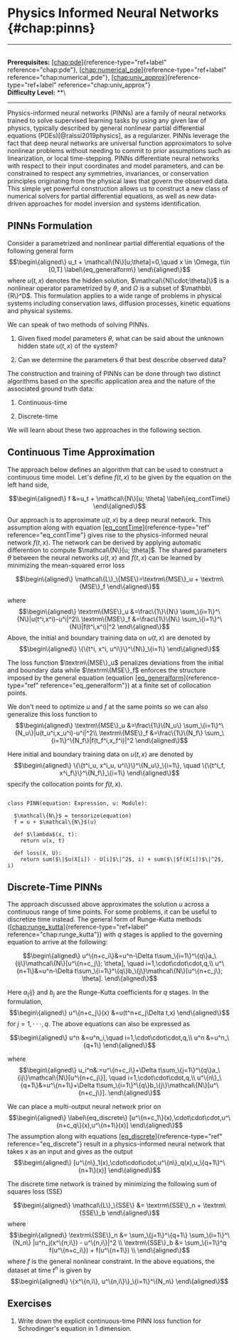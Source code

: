 # Physics Informed Neural Networks \{#chap:pinns\}

------------------------------------------------------------------------

\
**Prerequisites:** [\[chap:pde\]](#chap:pde)\{reference-type="ref+label"
reference="chap:pde"\},
[\[chap:numerical_pde\]](#chap:numerical_pde)\{reference-type="ref+label"
reference="chap:numerical_pde"\},
[\[chap:univ_approx\]](#chap:univ_approx)\{reference-type="ref+label"
reference="chap:univ_approx"\}\
**Difficulty Level:** \*\*\

------------------------------------------------------------------------

Physics-informed neural networks (PINNs) are a family of neural networks
trained to solve supervised learning tasks by using any given law of
physics, typically described by general nonlinear partial differential
equations (PDEs)[@raissi2019physics], as a regularizer. PINNs leverage
the fact that deep neural networks are universal function approximators
to solve nonlinear problems without needing to commit to prior
assumptions such as linearization, or local time-stepping. PINNs
differentiate neural networks with respect to their input coordinates
and model parameters, and can be constrained to respect any symmetries,
invariances, or conservation principles originating from the physical
laws that govern the observed data. This simple yet powerful
construction allows us to construct a new class of numerical solvers for
partial differential equations, as well as new data-driven approaches
for model inversion and systems identification.

## PINNs Formulation

Consider a parametrized and nonlinear partial differential equations of
the following general form $$\begin\{aligned\}
    u_t + \mathcal\{N\}[u;\theta]=0,\quad x \in \Omega, t\in [0,T]
    \label\{eq_generalform\}
\end\{aligned\}$$ where $u(t, x)$ denotes the hidden solution,
$\mathcal\{N[\cdot;\theta]\}$ is a nonlinear operator parametrized by
$\theta$, and $\Omega$ is a subset of $\mathbb\{R\}^D$. This formulation
applies to a wide range of problems in physical systems including
conservation laws, diffusion processes, kinetic equations and physical
systems.

We can speak of two methods of solving PINNs.

1.  Given fixed model parameters $\theta$, what can be said about the
    unknown hidden state $u(t, x)$ of the system?

2.  Can we determine the parameters $\theta$ that best describe observed
    data?

The construction and training of PINNs can be done through two distinct
algorithms based on the specific application area and the nature of the
associated ground truth data:

1.  Continuous-time

2.  Discrete-time

We will learn about these two approaches in the following section.

## Continuous Time Approximation

The approach below defines an algorithm that can be used to construct a
continuous time model. Let's define $f(t, x)$ to be given by the
equation on the left hand side,

$$\begin\{aligned\}
    f &=u_t + \mathcal\{N\}[u; \theta]
    \label\{eq_contTime\}
\end\{aligned\}$$

Our approach is to approximate $u(t,x)$ by a deep neural network. This
assumption along with equation
[\[eq_contTime\]](#eq_contTime)\{reference-type="ref"
reference="eq_contTime"\} gives rise to the physics-informed neural
network $f(t,x)$. The network can be derived by applying automatic
differention to compute $\mathcal\{N\}[u; \theta]$. The shared parameters
$\theta$ between the neural networks $u(t, x)$ and $f(t, x)$ can be
learned by minimizing the mean-squared error loss

$$\begin\{aligned\}
    \mathcal\{L\}_\{MSE\}=\textrm\{MSE\}_u + \textrm\{MSE\}_f 
\end\{aligned\}$$

where $$\begin\{aligned\}
    \textrm\{MSE\}_u &=\frac\{1\}\{N\} \sum_\{i=1\}^\{N\}|u(t^i,x^i)-u^i|^2\\
    \textrm\{MSE\}_f &=\frac\{1\}\{N\} \sum_\{i=1\}^\{N\}|f(t^i,x^i)|^2
\end\{aligned\}$$ Above, the initial and boundary training data on
$u(t, x)$ are denoted by $$\begin\{aligned\}
\{\{t^i, x^i, u^i\}\}^\{N\}_\{i=1\}
\end\{aligned\}$$

The loss function $\textrm\{MSE\}_u$ penalizes deviations from the initial
and boundary data while $\textrm\{MSE\}_f$ enforces the structure imposed
by the general equation (equation
[\[eq_generalform\]](#eq_generalform)\{reference-type="ref"
reference="eq_generalform"\}) at a finite set of collocation points.

We don't need to optimize $u$ and $f$ at the same points so we can also
generalize this loss function to $$\begin\{aligned\}
    \textrm\{MSE\}_u &=\frac\{1\}\{N_u\} \sum_\{i=1\}^\{N_u\}|u(t_u^i,x_u^i)-u^i|^2\\
    \textrm\{MSE\}_f &=\frac\{1\}\{N_f\} \sum_\{i=1\}^\{N_f\}|f(t_f^i,x_f^i)|^2
\end\{aligned\}$$

Here initial and boundary training data on $u(t, x)$ are denoted by
$$\begin\{aligned\}
\{\{t^i_u, x^i_u, u^i\}\}^\{N_u\}_\{i=1\}, \quad \{\{t^i_f, x^i_f\}\}^\{N_f\}_\{i=1\}
\end\{aligned\}$$ specify the collocation points for $f(t, x)$.

``` \{.python language="python"\}

class PINN(equation: Expression, u: Module):

  $\mathcal\{N\}$ = tensorize(equation)
  f = u + $\mathcal\{N\}$(u)

  def $\lambda$(x, t):
    return u(x, t)
    
  def loss(X, U):
    return sum($\|$u(X[i]) - U[i]$\|^2$, i) + sum($\|$f(X[i])$\|^2$, i)
```

## Discrete-Time PINNs

The approach discussed above approximates the solution $u$ across a
continuous range of time points. For some problems, it can be useful to
discretize time instead. The general form of Runge-Kutta methods
([\[chap:runge_kutta\]](#chap:runge_kutta)\{reference-type="ref+label"
reference="chap:runge_kutta"\}) with $q$ stages is applied to the
governing equation to arrive at the following:

$$\begin\{aligned\}
u^\{n+c_i\}&=u^n-\Delta t\sum_\{i=1\}^\{q\}a_\{ij\}\mathcal\{N\}[u^\{n+c_j\}; \theta], \quad i=1,\cdot\cdot\cdot,q,\\
u^\{n+1\}&=u^n-\Delta t\sum_\{i=1\}^\{q\}b_\{j\}\mathcal\{N\}[u^\{n+c_j\}; \theta].
\end\{aligned\}$$

Here $a_\{ij\}$ and $b_j$ are the Runge-Kutta coefficients for $q$ stages.
In the formulation, $$\begin\{aligned\}
u^\{n+c_j\}(x) &=u(t^n+c_j\Delta t,x)
\end\{aligned\}$$ for $j=1,\cdot\cdot\cdot,q$. The above equations can
also be expressed as

$$\begin\{aligned\}
u^n &=u^n_i,\quad i=1,\cdot\cdot\cdot,q,\\
u^n &=u^n_\{q+1\}
\end\{aligned\}$$

where $$\begin\{aligned\}
u_i^n&:=u^\{n+c_i\}+\Delta t\sum_\{j=1\}^\{q\}a_\{ij\}\mathcal\{N\}[u^\{n+c_j\}], \quad i=1,\cdot\cdot\cdot,q,\\
u^\{n\}_\{q+1\}&=u^\{n+1\}+\Delta t\sum_\{i=1\}^\{q\}b_\{j\}\mathcal\{N\}[u^\{n+c_j\}].
\end\{aligned\}$$

We can place a multi-output neural network prior on $$\begin\{aligned\}
\label\{eq_discrete\}
    [u^\{n+c_1\}(x),\cdot\cdot\cdot,u^\{n+c_q\}(x),u^\{n+1\}(x)]
\end\{aligned\}$$ The assumption along with equations
[\[eq_discrete\]](#eq_discrete)\{reference-type="ref"
reference="eq_discrete"\} result in a physics-informed neural network
that takes $x$ as an input and gives as the output $$\begin\{aligned\}
    [u^\{n\}_1(x),\cdot\cdot\cdot,u^\{n\}_q(x),u_\{q+1\}^\{n+1\}(x)]
\end\{aligned\}$$

The discrete time network is trained by minimizing the following sum of
squares loss (SSE)

$$\begin\{aligned\}
    \mathcal\{L\}_\{SSE\} &= \textrm\{SSE\}_n + \textrm\{SSE\}_b
\end\{aligned\}$$ where $$\begin\{aligned\}
    \textrm\{SSE\}_n &= \sum_\{j=1\}^\{q+1\} \sum_\{i=1\}^\{N_n\} |u^n_j(x^\{n,i\}) - u^\{n,i\}|^2 \\
    \textrm\{SSE\}_b &= \sum_\{i=1\}^q f(u^\{n+c_i\}) + f(u^\{n+1\}) \\
\end\{aligned\}$$ where $f$ is the general nonlinear constraint. In the
above equations, the dataset at time $t^n$ is given by $$\begin\{aligned\}
    \{x^\{n,i\}, u^\{n,i\}\}_\{i=1\}^\{N_n\}
\end\{aligned\}$$

## Exercises

1.  Write down the explicit continuous-time PINN loss function for
    Schrodinger's equation in 1 dimension.
